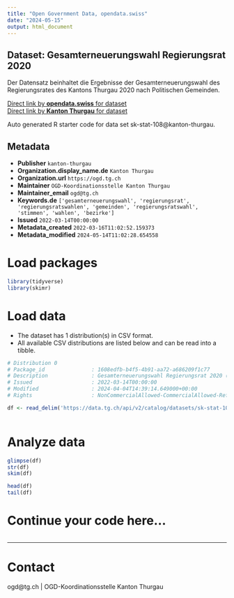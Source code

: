 ```yaml
---
title: "Open Government Data, opendata.swiss"
date: "2024-05-15"
output: html_document
---
```


## Dataset: Gesamterneuerungswahl Regierungsrat 2020

Der Datensatz beinhaltet die Ergebnisse der Gesamterneuerungswahl des Regierungsrates des Kantons Thurgau 2020 nach Politischen Gemeinden.

[Direct link by **opendata.swiss** for dataset](https://opendata.swiss/de/dataset/gesamterneuerungwahl-regierungsrat-2020)<br>
[Direct link by **Kanton Thurgau** for dataset](https://data.tg.ch/explore/dataset/sk-stat-108/)

Auto generated R starter code for data set sk-stat-108@kanton-thurgau.

## Metadata

- **Publisher** `kanton-thurgau`
- **Organization.display_name.de** `Kanton Thurgau`
- **Organization.url** `https://ogd.tg.ch`
- **Maintainer** `OGD-Koordinationsstelle Kanton Thurgau`
- **Maintainer_email** `ogd@tg.ch`
- **Keywords.de** `['gesamterneuerungswahl', 'regierungsrat', 'regierungsratswahlen', 'gemeinden', 'regierungsratswahl', 'stimmen', 'wahlen', 'bezirke']`
- **Issued** `2022-03-14T00:00:00`
- **Metadata_created** `2022-03-16T11:02:52.159373`
- **Metadata_modified** `2024-05-14T11:02:28.654558`


# Load packages

```r

library(tidyverse)
library(skimr)

```

# Load data

-   The dataset has 1 distribution(s) in CSV format.
-   All available CSV distributions are listed below and can be read into a tibble.

```r

# Distribution 0
# Package_id               : 1608edfb-b4f5-4b91-aa72-a686209f1c77
# Description              : Gesamterneuerungswahl Regierungsrat 2020 (csv)
# Issued                   : 2022-03-14T00:00:00
# Modified                 : 2024-04-04T14:39:14.649000+00:00
# Rights                   : NonCommercialAllowed-CommercialAllowed-ReferenceRequired

df <- read_delim('https://data.tg.ch/api/v2/catalog/datasets/sk-stat-108/exports/csv')



```

# Analyze data

```r

glimpse(df)
str(df)
skim(df)

head(df)
tail(df)

```

# Continue your code here...

```r

```

------------------------------------------------------------------------

# Contact

ogd@tg.ch | OGD-Koordinationsstelle Kanton Thurgau
